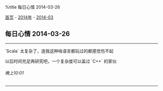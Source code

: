 %title 每日心情 2014-03-26

[[../../../index|首页]] - [[../index|2014年]] - [[index|2014-03]]
==每日心情 2014-03-26==
----
`Scala` 太复杂了，连我这种啥语言都玩过的都感觉伤不起

以后时间充足再研究吧，一个复杂度可以盖过 `C++` 的家伙
======晚上10:01======
----

